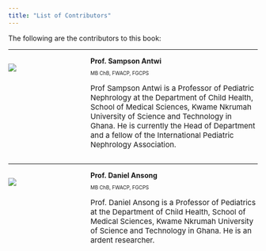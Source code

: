 ```yaml
---
title: "List of Contributors"
---
```


The following are the contributors to this book:

---

:::: columns
::: {.column width="30%"}
![](images/prof-sampson-antwi.jpg) <br>
:::

::: {.column width="70%"}
**Prof. Sampson Antwi**  <p style="font-size:10px; ">MB ChB, FWACP, FGCPS</p>
<p style="font-size:15px; ">Prof Sampson Antwi is a Professor of Pediatric Nephrology at the Department of Child Health, School of Medical Sciences, Kwame Nkrumah University of Science and Technology in Ghana. He is currently the Head of Department and a fellow of the International Pediatric Nephrology Association.</p>
:::
::::

-----

:::: columns
::: {.column width="30%"}
![](images/prof-daniel-ansong.jpg)


:::

::: {.column width="70%"}
**Prof. Daniel Ansong** <p style="font-size:10px; ">MB ChB, FWACP, FGCPS</p>
<p style="font-size:15px; ">Prof. Daniel Ansong is a Professor of Pediatrics at the Department of Child Health, School of Medical Sciences, Kwame Nkrumah University of Science and Technology in Ghana. He is an ardent researcher.</p>
:::
::::
